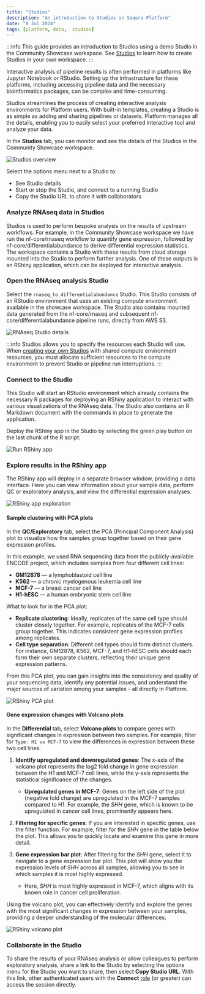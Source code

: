 ```yaml
---
title: "Studios"
description: "An introduction to Studios in Seqera Platform"
date: "8 Jul 2024"
tags: [platform, data,  studios]
---
```



:::info
This guide provides an introduction to Studios using a demo Studio in the Community Showcase workspace. See [Studios](../../studios/overview) to learn how to create Studios in your own workspace. 
:::

Interactive analysis of pipeline results is often performed in platforms like Jupyter Notebook or RStudio. Setting up the infrastructure for these platforms, including accessing pipeline data and the necessary bioinformatics packages, can be complex and time-consuming.

Studios streamlines the process of creating interactive analysis environments for Platform users. With built-in templates, creating a Studio is as simple as adding and sharing pipelines or datasets. Platform manages all the details, enabling you to easily select your preferred interactive tool and analyze your data.

In the **Studios** tab, you can monitor and see the details of the Studios in the Community Showcase workspace.

![Studios overview](./assets/studios-overview.png)

Select the options menu next to a Studio to:
- See Studio details
- Start or stop the Studio, and connect to a running Studio
- Copy the Studio URL to share it with collaborators

### Analyze RNAseq data in Studios

Studios is used to perform bespoke analysis on the results of upstream workflows. For example, in the Community Showcase workspace we have run the nf-core/rnaseq workflow to quantify gene expression, followed by nf-core/differentialabundance to derive differential expression statistics. The workspace contains a Studio with these results from cloud storage mounted into the Studio to perform further analysis. One of these outputs is an RShiny application, which can be deployed for interactive analysis.

### Open the RNAseq analysis Studio 

Select the `rnaseq_to_differentialabundance` Studio. This Studio consists of an RStudio environment that uses an existing compute environment available in the showcase workspace. The Studio also contains mounted data generated from the nf-core/rnaseq and subsequent nf-core/differentialabundance pipeline runs, directly from AWS S3. 

![RNAseq Studio details](assets/rnaseq-diffab-studio-details.gif)

:::info
Studios allows you to specify the resources each Studio will use. When [creating your own Studios](../../studios/overview) with shared compute environment resources, you must allocate sufficient resources to the compute environment to prevent Studio or pipeline run interruptions. 
:::

### Connect to the Studio

This Studio will start an RStudio environment which already contains the necessary R packages for deploying an RShiny application to interact with various visualizations of the RNAseq data. The Studio also contains an R Markdown document with the commands in place to generate the application.

Deploy the RShiny app in the Studio by selecting the green play button on the last chunk of the R script:

![Run RShiny app](./assets/rnaseq-diffab-run-rshiny-app.png)

### Explore results in the RShiny app

The RShiny app will deploy in a separate browser window, providing a data interface. Here you can view information about your sample data, perform QC or exploratory analysis, and view the differential expression analyses.

![RShiny app exploration](assets/rnaseq-diffab-rshiny-app-explore.gif)

#### Sample clustering with PCA plots

In the **QC/Exploratory** tab, select the PCA (Principal Component Analysis) plot to visualize how the samples group together based on their gene expression profiles.

In this example, we used RNA sequencing data from the publicly-available ENCODE project, which includes samples from four different cell lines: 

- **GM12878** — a lymphoblastoid cell line
- **K562** — a chronic myelogenous leukemia cell line
- **MCF-7** — a breast cancer cell line
- **H1-hESC** — a human embryonic stem cell line

What to look for in the PCA plot:

- **Replicate clustering**: Ideally, replicates of the same cell type should cluster closely together. For example, replicates of the MCF-7 cells group together. This indicates consistent gene expression profiles among replicates.
- **Cell type separation**: Different cell types should form distinct clusters. For instance, GM12878, K562, MCF-7, and H1-hESC cells should each form their own separate clusters, reflecting their unique gene expression patterns.

From this PCA plot, you can gain insights into the consistency and quality of your sequencing data, identify any potential issues, and understand the major sources of variation among your samples - all directly in Platform.

![RShiny PCA plot](assets/rnaseq-diffab-rshiny-pca-plot.gif)

#### Gene expression changes with Volcano plots 

In the **Differential** tab, select **Volcano plots** to compare genes with significant changes in expression between two samples. For example, filter for `Type: H1 vs MCF-7` to view the differences in expression between these two cell lines.

1. **Identify upregulated and downregulated genes**: The x-axis of the volcano plot represents the log2 fold change in gene expression between the H1 and MCF-7 cell lines, while the y-axis represents the statistical significance of the changes.

    - **Upregulated genes in MCF-7**: Genes on the left side of the plot (negative fold change) are upregulated in the MCF-7 samples compared to H1. For example, the _SHH_ gene, which is known to be upregulated in cancer cell lines, prominently appears here.

2. **Filtering for specific genes**: If you are interested in specific genes, use the filter function. For example, filter for the _SHH_ gene in the table below the plot. This allows you to quickly locate and examine this gene in more detail.

3. **Gene expression bar plot**: After filtering for the _SHH_ gene, select it to navigate to a gene expression bar plot. This plot will show you the expression levels of _SHH_ across all samples, allowing you to see in which samples it is most highly expressed.

    - Here, _SHH_ is most highly expressed in MCF-7, which aligns with its known role in cancer cell proliferation.

Using the volcano plot, you can effectively identify and explore the genes with the most significant changes in expression between your samples, providing a deeper understanding of the molecular differences.

![RShiny volcano plot](assets/rnaseq-diffab-rshiny-volcano-plot.gif)

### Collaborate in the Studio

To share the results of your RNAseq analysis or allow colleagues to perform exploratory analysis, share a link to the Studio by selecting the options menu for the Studio you want to share, then select **Copy Studio URL**. With this link, other authenticated users with the **Connect** [role](../../orgs-and-teams/roles) (or greater) can access the session directly.
